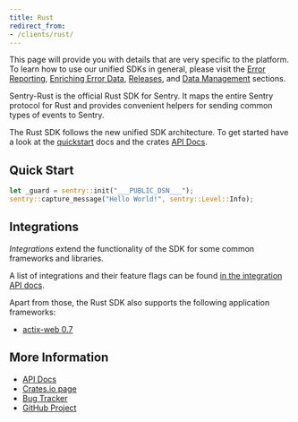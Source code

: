 ```yaml
---
title: Rust
redirect_from:
- /clients/rust/
---
```

<Alert level="" title="Learn about SDK usage"><markdown>

This page will provide you with details that are very specific to the platform. To learn how to use our unified
SDKs in general, please visit the [Error Reporting](/error-reporting/quickstart/?platform=rust), [Enriching Error Data](/enriching-error-data/additional-data/?platform=rust), [Releases](/workflow/releases/?platform=rust),  and [Data Management](/data-management/event-grouping/?platform=rust) sections.

</markdown></Alert>



Sentry-Rust is the official Rust SDK for Sentry. It maps the entire Sentry
protocol for Rust and provides convenient helpers for sending common types of
events to Sentry.

The Rust SDK follows the new unified SDK architecture.  To get started have a
look at the [quickstart](/error-reporting/quickstart/?platform=rust) docs and the crates [API Docs](https://docs.rs/sentry).

## Quick Start

```rust
let _guard = sentry::init("___PUBLIC_DSN___");
sentry::capture_message("Hello World!", sentry::Level::Info);
```

## Integrations

*Integrations* extend the functionality of the SDK for some common frameworks
and libraries.

A list of integrations and their feature flags can be found
[in the integration API docs](https://docs.rs/sentry/0/sentry/integrations/index.html).

Apart from those, the Rust SDK also supports the following application frameworks:

* [actix-web 0.7](/platforms/rust/actix/)

## More Information

-   [API Docs](http://docs.rs/sentry)
-   [Crates.io page](http://crates.io/crates/sentry)
-   [Bug Tracker](http://github.com/getsentry/sentry-rust/issues)
-   [GitHub Project](http://github.com/getsentry/sentry-rust)
